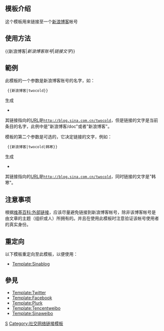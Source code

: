 <noinclude>{{template doc page viewed directly}}</noinclude>

== 模板介绍 ==
这个模板用来链接至一个[[新浪博客]]帐号

== 使用方法 ==
<nowiki>{{新浪博客|</nowiki>''新浪博客账号''<nowiki>|</nowiki>''链接文字''<nowiki>}}</nowiki>

== 範例 ==
此模板的一个参数是新浪博客账号的名字，如：

  <nowiki>{{新浪博客|twocold}}</nowiki>
生成
*{{新浪博客|twocold}}

其链接指向的[[URL]]是<tt>http://blog.sina.com.cn/twocold</tt>，但是链接的文字是当前条目的名字，此例中是"新浪博客/doc"或者"新浪博客"。

模板的第二个参数是可选的，它决定链接的文字，例如：

  <nowiki>{{新浪博客|twocold|韩寒}}</nowiki>
生成
*{{新浪博客|twocold|韩寒}}

其链接指向的[[URL]]是<tt>http://blog.sina.com.cn/twocold</tt>，同时链接的文字是"韩寒"。

== 注意事项 ==
根据[[维基百科:外部链接]]，应该尽量避免链接到新浪博客帐号，除非该博客帐号是由文章的主题（组织或人）所拥有的。并且在使用此模板时注意验证该帐号使用者的真实身份。

== 重定向 ==
以下模板重定向至此模板，以便使用：
*[[Template:Sinablog]]

== 參見 ==
*[[Template:Twitter]]
*[[Template:Facebook]]
*[[Template:Plurk]]
*[[Template:Tencentweibo]]
*[[Template:Sinaweibo]]

<includeonly>
{{DEFAULTSORT:Weibo}}
[[Category:外部资源模板|S]]
[[Category:社交网络链接模板]]
</includeonly>